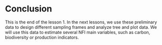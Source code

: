 
\newpage

# Conclusion {-}

This is the end of the lesson 1. In the next lessons, we use these preliminary data to design different sampling frames and analyze tree and plot data. We will use this data to estimate several NFI main variables, such as carbon, biodiversity or production indicators.



